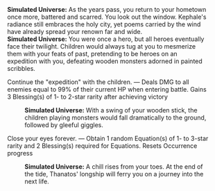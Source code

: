 {{Dialogue Start}}
:'''Simulated Universe:''' As the years pass, you return to your hometown once more, battered and scarred. You look out the window. Kephale's radiance still embraces the holy city, yet poems carried by the wind have already spread your renown far and wide.
:'''Simulated Universe:''' You were once a hero, but all heroes eventually face their twilight. Children would always tug at you to mesmerize them with your feats of past, pretending to be heroes on an expedition with you, defeating wooden monsters adorned in painted scribbles.
:{{DIcon|Star}} Continue the "expedition" with the children. &mdash; Deals DMG to all enemies equal to 99% of their current HP when entering battle. Gains 3 Blessing(s) of 1- to 2-star rarity after achieving victory
::'''Simulated Universe:''' With a swing of your wooden stick, the children playing monsters would fall dramatically to the ground, followed by gleeful giggles.
:{{DIcon|Star}} Close your eyes forever. &mdash; Obtain 1 random Equation(s) of 1- to 3-star rarity and 2 Blessing(s) required for Equations. Resets Occurrence progress
::'''Simulated Universe:''' A chill rises from your toes. At the end of the tide, Thanatos' longship will ferry you on a journey into the next life.
{{Dialogue End}}